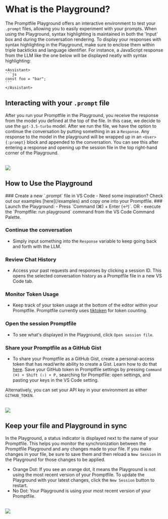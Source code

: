 
# What is the Playground?

The Promptfile Playground offers an interactive environment to test your `.prompt` files, allowing you to easily experiment with your prompts. When using the Playground, syntax highlighting is maintained in both the 'Input' box and during the conversation rendering. To display your responses with syntax highlighting in the Playground, make sure to enclose them within triple backticks and language identifier. For instance, a JavaScript response from the LLM like the one below will be displayed neatly with syntax highlighting:

````prompt
<Assistant>
```js
const foo = "bar";
```
</Assistant>
````

## Interacting with your `.prompt` file

After you run your Promptfile in the Playground, you receive the response from the model you defined at the top of the file. In this case, we decide to use the `gpt-3.5-turbo` model. After we run the file, we have the option to continue the conversation by putting something in as a `Response`. Any response to the model in the playground will be wrapped up in an `<User>{:prompt}` block and appended to the conversation. You can see this after entering a response and opening up the session file in the top right-hand corner of the Playground.

<br/>
<Image src="/screenshots/playground.gif" width={850} height={850} />

## How to Use the Playground

<Steps>
### Create a new `.prompt` file in VS Code
 - Need some inspiration? Check out our examples [here](/examples) and copy one into your Promptfile.
### Launch the Playground:
   - Press `Command (⌘) + Enter (↩)`.
   OR
   - execute the `Promptfile: run playground` command from the VS Code Command Palette.

### Continue the conversation
- Simply input something into the `Response` variable to keep going back and forth with the LLM.
### Review Chat History
- Access your past requests and responses by clicking a session ID. This opens the selected conversation history as a Promptfile file in a new VS Code tab.
### Monitor Token Usage
- Keep track of your token usage at the bottom of the editor within your Promptfile. Promptfile currently uses [tiktoken](https://github.com/openai/tiktoken) for token counting.
### Open the session Promptfile
- To see what's displayed in the Playground, click `Open session file`.
### Share your Promptfile as a GitHub Gist
- To share your Promptfile as a GitHub Gist, create a personal-access token that has read/write ability to create a Gist. Learn how to do that [here](https://docs.github.com/en/authentication/keeping-your-account-and-data-secure/managing-your-personal-access-tokens#fine-grained-personal-access-tokens). Save your GitHub token in Promptfile settings by pressing `Command (⌘) + Shift (⇧) + P,` searching for Promptfile: open settings, and pasting your keys in the VS Code setting.

Alternatively, you can set your API key in your environment as either `GITHUB_TOKEN`.

<br />
</Steps>

<style jsx global>{`
  .image-container {
    display: flex;
    justify-content: center;
  }
`}</style>
<div className="image-container">
<Image src="/screenshots/formattedPlayground.png" height={750} width={750} />
</div>


## Keep your file and Playground in sync

In the Playground, a status indicator is displayed next to the name of your Promptfile. This helps you monitor the synchronization between the Promptfile Playground and any changes made to your file. If you make changes in your file, be sure to save them and then reload a `New Session` in the Playground for those changes to be applied.

- Orange Dot: If you see an orange dot, it means the Playground is not using the most recent version of your Promptfile. To update the Playground with your latest changes, click the `New Session` button to restart.
- No Dot: Your Playground is using your most recent version of your Promptfile.
<br />
<Image src="/screenshots/playground_status.png" height={750} width={750} />